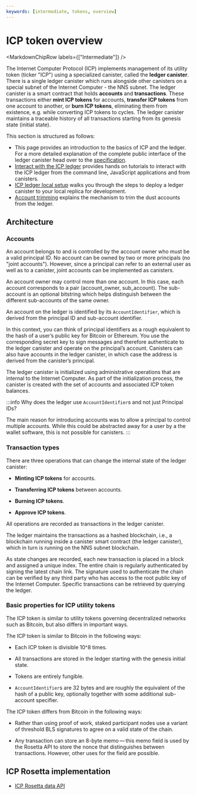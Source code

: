 ```yaml
---
keywords: [intermediate, tokens, overview]
---
```



# ICP token overview

<MarkdownChipRow labels={["Intermediate"]} />

The Internet Computer Protocol (ICP) implements management of its utility token (ticker "ICP") using a specialized canister, called the **ledger canister**. There is a single ledger canister which runs alongside other canisters on a special subnet of the Internet Computer - the NNS subnet. The ledger canister is a smart contract that holds **accounts** and **transactions**. These transactions either **mint ICP tokens** for accounts, **transfer ICP tokens** from one account to another, or **burn ICP tokens**, eliminating them from existence, e.g. while converting ICP tokens to cycles. The ledger canister maintains a traceable history of all transactions starting from its genesis state (initial state).

This section is structured as follows:

- This page provides an introduction to the basics of ICP and the ledger. For a more detailed explanation of the complete public interface of the ledger canister head over to the [specification](/docs/current/references/ledger).
- [Interact with the ICP ledger](using-the-ledger.mdx) provides hands on tutorials to interact with the ICP ledger from the command line, JavaScript applications and from canisters.
- [ICP ledger local setup](./ledger-local-setup.mdx) walks you through the steps to deploy a ledger canister to your local replica for development.
- [Account trimming](./account-trimming.mdx) explains the mechanism to trim the dust accounts from the ledger.

## Architecture

### Accounts

An account belongs to and is controlled by the account owner who must be a valid principal ID. No account can be owned by two or more principals (no "joint accounts"). However, since a principal can refer to an external user as well as to a canister, joint accounts can be implemented as canisters.

An account owner may control more than one account. In this case, each account corresponds to a pair (account_owner, sub_account). The sub-account is an optional bitstring which helps distinguish between the different sub-accounts of the same owner.

An account on the ledger is identified by its `AccountIdentifier`, which is derived from the principal ID and sub-account identifier.

In this context, you can think of principal identifiers as a rough equivalent to the hash of a user’s public key for Bitcoin or Ethereum. You use the corresponding secret key to sign messages and therefore authenticate to the ledger canister and operate on the principal’s account. Canisters can also have accounts in the ledger canister, in which case the address is derived from the canister’s principal.

The ledger canister is initialized using administrative operations that are internal to the Internet Computer. As part of the initialization process, the canister is created with the set of accounts and associated ICP token balances.

:::info Why does the ledger use `AccountIdentifier`s and not just Principal IDs?

The main reason for introducing accounts was to allow a principal to control multiple accounts. While this could be abstracted away for a user by a the wallet software, this is not possible for canisters.
:::

### Transaction types

There are three operations that can change the internal state of the ledger canister:

-   **Minting ICP tokens** for accounts.

-   **Transferring ICP tokens** between accounts.

-   **Burning ICP tokens**.

-   **Approve ICP tokens**.

All operations are recorded as transactions in the ledger canister.

The ledger maintains the transactions as a hashed blockchain, i.e., a blockchain running inside a canister smart contract (the ledger canister), which in turn is running on the NNS subnet blockchain.

As state changes are recorded, each new transaction is placed in a block and assigned a unique index. The entire chain is regularly authenticated by signing the latest chain link. The signature used to authenticate the chain can be verified by any third party who has access to the root public key of the Internet Computer. Specific transactions can be retrieved by querying the ledger.


### Basic properties for ICP utility tokens

The ICP token is similar to utility tokens governing decentralized networks such as Bitcoin, but also differs in important ways.

The ICP token is similar to Bitcoin in the following ways:

-   Each ICP token is divisible 10^8 times.

-   All transactions are stored in the ledger starting with the genesis initial state.

-   Tokens are entirely fungible.

-   `AccountIdentifier`s are 32 bytes and are roughly the equivalent of the hash of a public key, optionally together with some additional sub-account specifier.

The ICP token differs from Bitcoin in the following ways:

-   Rather than using proof of work, staked participant nodes use a variant of threshold BLS signatures to agree on a valid state of the chain.

-   Any transaction can store an 8-byte memo — this memo field is used by the Rosetta API to store the nonce that distinguishes between transactions. However, other uses for the field are possible.

## ICP Rosetta implementation

- [ICP Rosetta data API](/docs/current/developer-docs/defi/rosetta/icp_rosetta/data_api/)
